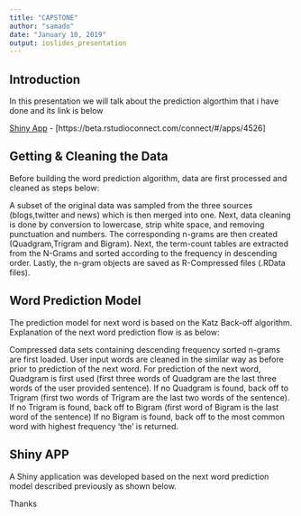 ---
title: "CAPSTONE"
author: "samado"
date: "January 10, 2019"
output: ioslides_presentation
---



## Introduction

In this presentation we will talk about the prediction algorthim that i have done and its link is below

[Shiny App] - [https://beta.rstudioconnect.com/connect/#/apps/4526]


## Getting & Cleaning the Data

Before building the word prediction algorithm, data are first processed and cleaned as steps below:


A subset of the original data was sampled from the three sources (blogs,twitter and news) which is then merged into one.
Next, data cleaning is done by conversion to lowercase, strip white space, and removing punctuation and numbers.
The corresponding n-grams are then created (Quadgram,Trigram and Bigram).
Next, the term-count tables are extracted from the N-Grams and sorted according to the frequency in descending order.
Lastly, the n-gram objects are saved as R-Compressed files (.RData files).

## Word Prediction Model
The prediction model for next word is based on the Katz Back-off algorithm. Explanation of the next word prediction flow is as below:


Compressed data sets containing descending frequency sorted n-grams are first loaded.
User input words are cleaned in the similar way as before prior to prediction of the next word.
For prediction of the next word, Quadgram is first used (first three words of Quadgram are the last three words of the user provided sentence).
If no Quadgram is found, back off to Trigram (first two words of Trigram are the last two words of the sentence).
If no Trigram is found, back off to Bigram (first word of Bigram is the last word of the sentence)
If no Bigram is found, back off to the most common word with highest frequency 'the' is returned.

## Shiny APP
A Shiny application was developed based on the next word prediction model described previously as shown below. 





Thanks

